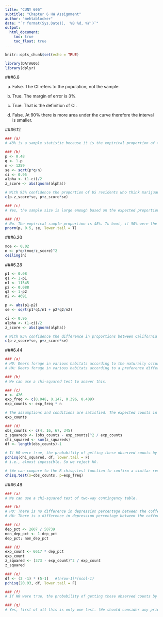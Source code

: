 ---
title: "CUNY 606"
subtitle: "Chapter 6 HW Assignment"
author: "mehtablocker"
date: "`r format(Sys.Date(), '%B %d, %Y')`"
output:
  html_document:
    toc: true
    toc_float: true
---

<style type="text/css">
h3 {
  color: DarkBlue;
}
</style>

```{r setup, include=FALSE}
knitr::opts_chunk$set(echo = TRUE)

library(DATA606)
library(dplyr)

```

  
###6.6

(a) False. The CI refers to the population, not the sample.

(b) True. The margin of error is 3%.

(c) True. That is the definition of CI.

(d) False. At 90% there is more area under the curve therefore the interval is smaller.


###6.12
```{r ex_6.12}

### (a)
# 48% is a sample statistic because it is the empirical proportion of the 1259 people sampled.

### (b)
p <- 0.48
q <- 1-p
n <- 1259
se <- sqrt(p*q/n)
ci <- 0.95
alpha <- (1-ci)/2
z_score <- abs(qnorm(alpha))

# With 95% confidence the proportion of US residents who think marijuana should be legal is in the interval:
c(p-z_score*se, p+z_score*se)

### (c)
# Yes, the sample size is large enough based on the expected proportion of 48% of 1259 such that we can approximate with a normal distribution.

### (d)
# No. The empirical sample proportion is 48%. To boot, if 50% were the true proportion, the chance of getting 0.48 is low:
pnorm(p, 0.5, se, lower.tail = T)

```

###6.20
```{r ex_6.20}
moe <- 0.02
n <- p*q/(moe/z_score)^2
ceiling(n)

```

###6.28
```{r ex_6.28}
p1 <- 0.08
q1 <- 1-p1
n1 <- 11545
p2 <- 0.088
q2 <- 1-p2
n2 <- 4691

p <- abs(p1-p2)
se <- sqrt(p1*q1/n1 + p2*q2/n2)

ci <- 0.95
alpha <- (1-ci)/2
z_score <- abs(qnorm(alpha))

# With 95% confidence the difference in proportions between California and Oregon residents who are sleep deprived is in the interval:
c(p-z_score*se, p+z_score*se)


```

###6.44
```{r ex_6.44}

### (a)
# H0: Deers forage in various habitats according to the naturally occurring frequencies of said habitats.
# HA: Deers forage in various habitats according to a preference different than the naturally occurring frequencies.

### (b)
# We can use a chi-squared test to answer this.

### (c)
n <- 426
exp_freq <- c(0.048, 0.147, 0.396, 0.409)
exp_counts <- exp_freq * n

# The assumptions and conditions are satisfied. The expected counts in each bin are greater than 5:
exp_counts

### (d)
obs_counts <- c(4, 16, 67, 345)
z_squareds <- (obs_counts - exp_counts)^2 / exp_counts
chi_squared <- sum(z_squareds)
df <- length(obs_counts)-1

# If H0 were true, the probability of getting these observed counts by chance alone is:
pchisq(chi_squared, df, lower.tail = F)
# i.e., almost impossible. So we reject H0.

# (We can compare to the R chisq.test function to confirm a similar result.)
chisq.test(x=obs_counts, p=exp_freq)

```

###6.48
```{r ex_6.48}

### (a)
# We can use a chi-squared test of two-way contingency table.

### (b)
# H0: There is no difference in depression percentage between the coffee consumption bins.
# HA: There is a difference in depression percentage between the coffee consumption bins.

### (c)
dep_pct <- 2607 / 50739
non_dep_pct <- 1-dep_pct
dep_pct; non_dep_pct

### (d)
exp_count <- 6617 * dep_pct
exp_count
z_squared <- (373 - exp_count)^2 / exp_count
z_squared

### (e)
df <- (2 -1) * (5-1)   #(nrow-1)*(ncol-1)
pchisq(20.93, df, lower.tail = F)

### (f)
# If H0 were true, the probability of getting these observed counts by chance alone is almost impossible. So we reject H0.

### (g)
# Yes, first of all this is only one test. (We should consider any prior information on the subject.) Secondly, the test only tells us that the data are not likely to have come from an underlying distribution in which each bin has an equal depression percentage. We cannot infer anything from this test about the probability of depression based on specific coffee consumption.

```

